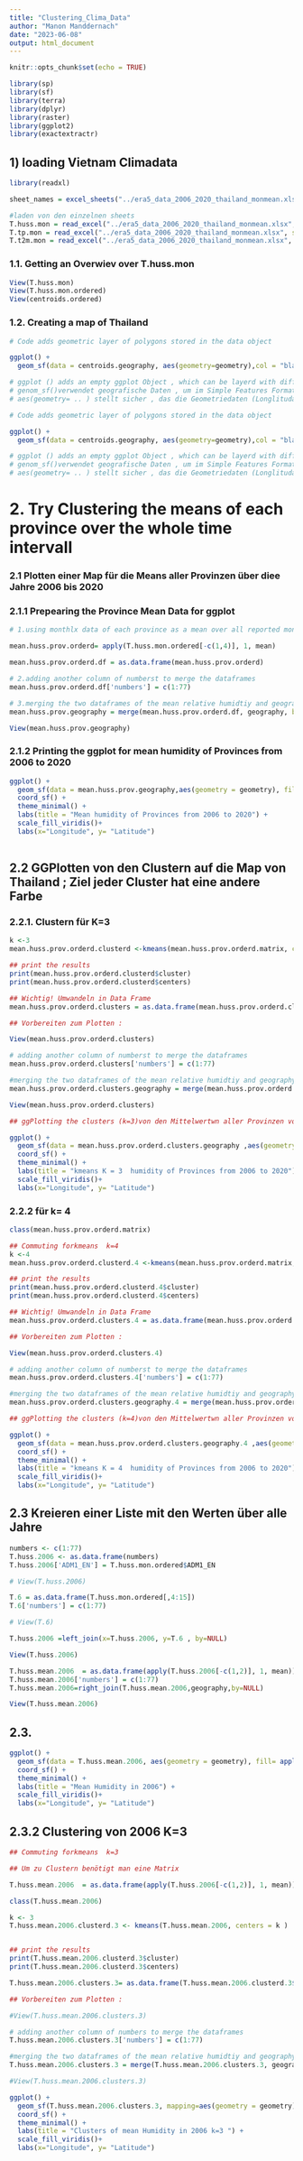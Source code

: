 ```yaml
---
title: "Clustering_Clima_Data"
author: "Manon Manddernach"
date: "2023-06-08"
output: html_document
---
```


```r
knitr::opts_chunk$set(echo = TRUE)
```

```r
library(sp)
library(sf)
library(terra)
library(dplyr)
library(raster)
library(ggplot2)
library(exactextractr)
```

## 1) loading Vietnam Climadata

```r
library(readxl)

sheet_names = excel_sheets("../era5_data_2006_2020_thailand_monmean.xlsx")

#laden von den einzelnen sheets
T.huss.mon = read_excel("../era5_data_2006_2020_thailand_monmean.xlsx", sheet="era5_huss_2006_2020_thailand_mo")
T.tp.mon = read_excel("../era5_data_2006_2020_thailand_monmean.xlsx", sheet="era5_tp_2006_2020_thailand_monm")
T.t2m.mon = read_excel("../era5_data_2006_2020_thailand_monmean.xlsx", sheet="era5_t2m_2006_2020_thailand_mon")

```


### 1.1. Getting an Overwiev over T.huss.mon

```r
View(T.huss.mon)
View(T.huss.mon.ordered)
View(centroids.ordered)
```


### 1.2. Creating a map of Thailand

```r
# Code adds geometric layer of polygons stored in the data object

ggplot() +
  geom_sf(data = centroids.geography, aes(geometry=geometry),col = "black", fill = NA)+ labs(x= "Longitude",y= "Latitude" )

# ggplot () adds an empty ggplot Object , which can be layerd with different geometric layers
# genom_sf()verwendet geografische Daten , um im Simple Features Format zu plotten  
# aes(geometry= .. ) stellt sicher , das die Geometriedaten (Longlituda und Latitude an)
```


```r

# Code adds geometric layer of polygons stored in the data object

ggplot() +
  geom_sf(data = centroids.geography, aes(geometry=geometry),col = "black", fill = NA)+ labs(x= "Longitude",y= "Latitude" )

# ggplot () adds an empty ggplot Object , which can be layerd with different geometric layers
# genom_sf()verwendet geografische Daten , um im Simple Features Format zu plotten  
# aes(geometry= .. ) stellt sicher , das die Geometriedaten (Longlituda und Latitude an)

```

# 2. Try Clustering the means of each province over the whole time intervall

### 2.1 Plotten einer Map für die Means aller Provinzen über diee Jahre 2006 bis 2020

### 2.1.1 Prepearing the Province Mean Data for ggplot

```r
# 1.using monthlx data of each province as a mean over all reported months

mean.huss.prov.orderd= apply(T.huss.mon.ordered[-c(1,4)], 1, mean)

mean.huss.prov.orderd.df = as.data.frame(mean.huss.prov.orderd)

# 2.adding another column of numberst to merge the dataframes
mean.huss.prov.orderd.df['numbers'] = c(1:77)

# 3.merging the two dataframes of the mean relative humidtiy and geography
mean.huss.prov.geography = merge(mean.huss.prov.orderd.df, geography, by= "numbers")

View(mean.huss.prov.geography)
```


### 2.1.2 Printing the ggplot for mean humidity of Provinces from 2006 to 2020

```r
ggplot() +
  geom_sf(data = mean.huss.prov.geography,aes(geometry = geometry), fill= mean.huss.prov.orderd) +
  coord_sf() +  
  theme_minimal() +
  labs(title = "Mean humidity of Provinces from 2006 to 2020") +
  scale_fill_viridis()+
  labs(x="Longitude", y= "Latitude")
  
```

## 2.2 GGPlotten von den Clustern auf die Map von Thailand ; Ziel jeder Cluster hat eine andere Farbe

### 2.2.1. Clustern für K=3

```r
k <-3
mean.huss.prov.orderd.clusterd <-kmeans(mean.huss.prov.orderd.matrix, centers = k )

## print the results 
print(mean.huss.prov.orderd.clusterd$cluster)
print(mean.huss.prov.orderd.clusterd$centers)

## Wichtig! Umwandeln in Data Frame 
mean.huss.prov.orderd.clusters = as.data.frame(mean.huss.prov.orderd.clusterd$cluster)

## Vorbereiten zum Plotten :

View(mean.huss.prov.orderd.clusters)

# adding another column of numberst to merge the dataframes
mean.huss.prov.orderd.clusters['numbers'] = c(1:77)

#merging the two dataframes of the mean relative humidtiy and geography
mean.huss.prov.orderd.clusters.geography = merge(mean.huss.prov.orderd.clusters, geography, by= "numbers")

```


```r
View(mean.huss.prov.orderd.clusters)

```

```r
## ggPlotting the clusters (k=3)von den Mittelwertwn aller Provinzen von 2006 bis 2020

ggplot() +
  geom_sf(data = mean.huss.prov.orderd.clusters.geography ,aes(geometry = geometry), fill= mean.huss.prov.orderd.clusterd$cluster) +
  coord_sf() +  
  theme_minimal() +
  labs(title = "kmeans K = 3  humidity of Provinces from 2006 to 2020") +
  scale_fill_viridis()+
  labs(x="Longitude", y= "Latitude")
```

###  2.2.2 für k= 4

```r
class(mean.huss.prov.orderd.matrix)
```

```r
## Commuting forkmeans  k=4
k <-4
mean.huss.prov.orderd.clusterd.4 <-kmeans(mean.huss.prov.orderd.matrix, centers = k )

## print the results 
print(mean.huss.prov.orderd.clusterd.4$cluster)
print(mean.huss.prov.orderd.clusterd.4$centers)

## Wichtig! Umwandeln in Data Frame 
mean.huss.prov.orderd.clusters.4 = as.data.frame(mean.huss.prov.orderd.clusterd.4$cluster)

## Vorbereiten zum Plotten :

View(mean.huss.prov.orderd.clusters.4)

# adding another column of numberst to merge the dataframes
mean.huss.prov.orderd.clusters.4['numbers'] = c(1:77)

#merging the two dataframes of the mean relative humidtiy and geography
mean.huss.prov.orderd.clusters.geography.4 = merge(mean.huss.prov.orderd.clusters.4, geography, by= "numbers")
```

```r
## ggPlotting the clusters (k=4)von den Mittelwertwn aller Provinzen von 2006 bis 2020

ggplot() +
  geom_sf(data = mean.huss.prov.orderd.clusters.geography.4 ,aes(geometry = geometry), fill= mean.huss.prov.orderd.clusterd.4$cluster) +
  coord_sf() +  
  theme_minimal() +
  labs(title = "kmeans K = 4  humidity of Provinces from 2006 to 2020") +
  scale_fill_viridis()+
  labs(x="Longitude", y= "Latitude")
```


## 2.3 Kreieren einer Liste mit den Werten über alle Jahre 

```r
numbers <- c(1:77)
T.huss.2006 <- as.data.frame(numbers)
T.huss.2006['ADM1_EN'] = T.huss.mon.ordered$ADM1_EN

# View(T.huss.2006)

T.6 = as.data.frame(T.huss.mon.ordered[,4:15])
T.6['numbers'] = c(1:77)

# View(T.6)

T.huss.2006 =left_join(x=T.huss.2006, y=T.6 , by=NULL)

View(T.huss.2006)

T.huss.mean.2006  = as.data.frame(apply(T.huss.2006[-c(1,2)], 1, mean))
T.huss.mean.2006['numbers'] = c(1:77)
T.huss.mean.2006=right_join(T.huss.mean.2006,geography,by=NULL)

View(T.huss.mean.2006)

```

## 2.3.

```r
ggplot() +
  geom_sf(data = T.huss.mean.2006, aes(geometry = geometry), fill= apply(T.huss.2006[-c(1,2)], 1, mean)) +
  coord_sf() +  
  theme_minimal() +
  labs(title = "Mean Humidity in 2006") +
  scale_fill_viridis()+
  labs(x="Longitude", y= "Latitude")
```

## 2.3.2 Clustering von 2006 K=3

```r
## Commuting forkmeans  k=3

## Um zu Clustern benötigt man eine Matrix 

T.huss.mean.2006  = as.data.frame(apply(T.huss.2006[-c(1,2)], 1, mean))

class(T.huss.mean.2006)

k <- 3
T.huss.mean.2006.clusterd.3 <- kmeans(T.huss.mean.2006, centers = k )


## print the results 
print(T.huss.mean.2006.clusterd.3$cluster)
print(T.huss.mean.2006.clusterd.3$centers)

T.huss.mean.2006.clusters.3= as.data.frame(T.huss.mean.2006.clusterd.3$cluster)

## Vorbereiten zum Plotten :

#View(T.huss.mean.2006.clusters.3)

# adding another column of numbers to merge the dataframes
T.huss.mean.2006.clusters.3['numbers'] = c(1:77)

#merging the two dataframes of the mean relative humidtiy and geography
T.huss.mean.2006.clusters.3 = merge(T.huss.mean.2006.clusters.3, geography, by= "numbers")

#View(T.huss.mean.2006.clusters.3)

ggplot() +
  geom_sf(T.huss.mean.2006.clusters.3, mapping=aes(geometry = geometry), fill= T.huss.mean.2006.clusterd.3$cluster) +
  coord_sf() +  
  theme_minimal() +
  labs(title = "Clusters of mean Humidity in 2006 k=3 ") +
  scale_fill_viridis()+
  labs(x="Longitude", y= "Latitude")

```
